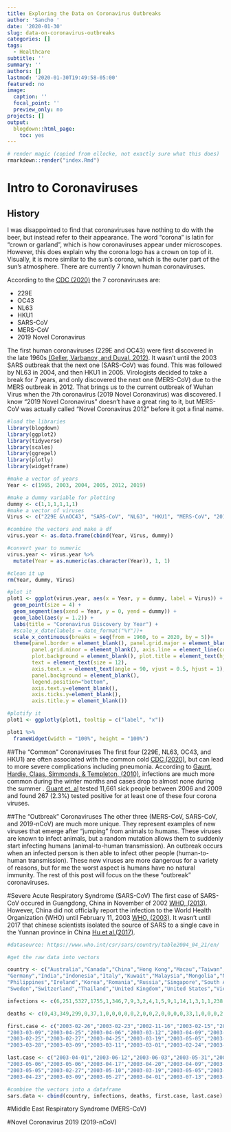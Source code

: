 ```yaml
---
title: Exploring the Data on Coronavirus Outbreaks
author: 'Sancho '
date: '2020-01-30'
slug: data-on-coronavirus-outbreaks
categories: []
tags:
  - Healthcare
subtitle: ''
summary: ''
authors: []
lastmod: '2020-01-30T19:49:58-05:00'
featured: no
image:
  caption: ''
  focal_point: ''
  preview_only: no
projects: []
output:
  blogdown::html_page:
    toc: yes
---
```


```r
# render magic (copied from ellocke, not exactly sure what this does)
rmarkdown::render("index.Rmd")
```

# Intro to Coronaviruses

## History
I was disappointed to find that coronaviruses have nothing to do with the beer, but instead refer to their appearance. The word "corona" is latin for "crown or garland", which is how coronaviruses appear under microscopes. However, this does explain why the corona logo has a crown on top of it. Visually, it is more similar to the sun's corona, which is the outer part of the sun's atmosphere. There are currently 7 known human coronaviruses. 

According to the [CDC (2020)](https://www.cdc.gov/coronavirus/types.html) the 7 coronaviruses are: 

* 229E
* OC43
* NL63
* HKU1
* SARS-CoV
* MERS-CoV
* 2019 Novel Coronavirus

The first human  coronaviruses (229E and OC43) were first discovered in the late 1960s [(Geller, Varbanov, and Duval, 2012)](https://www.ncbi.nlm.nih.gov/pmc/articles/PMC3509683/). It wasn't until the 2003 SARS outbreak that the next one (SARS-CoV) was found. This was followed by NL63 in 2004, and then HKU1 in 2005. Virologists decided to take a break for 7 years, and only discovered the next one (MERS-CoV) due to the MERS outbreak in 2012. That brings us to the current outbreak of Wuhan Virus when the 7th coronavirus (2019 Novel Coronavirus) was discovered. I know "2019 Novel Coronavirus" doesn't have a great ring to it, but MERS-CoV was actually called "Novel Coronavirus 2012" before it got a final name. 

```r

#load the libraries
library(blogdown)
library(ggplot2)
library(tidyverse)
library(scales)
library(ggrepel)
library(plotly)
library(widgetframe)

```

```r

#make a vector of years
Year <- c(1965, 2003, 2004, 2005, 2012, 2019)

#make a dummy variable for plotting
dummy <- c(1,1,1,1,1,1)
#make a vector of viruses
Virus <- c("229E &\nOC43", "SARS-CoV", "NL63", "HKU1", "MERS-CoV", "2019 Novel\nCoronavirus")

#combine the vectors and make a df
virus.year <- as.data.frame(cbind(Year, Virus, dummy))

#convert year to numeric
virus.year <- virus.year %>%
  mutate(Year = as.numeric(as.character(Year)), 1, 1)

#clean it up
rm(Year, dummy, Virus)

```

```r

#plot it 
plot1 <- ggplot(virus.year, aes(x = Year, y = dummy, label = Virus)) +
  geom_point(size = 4) +
  geom_segment(aes(xend = Year, y = 0, yend = dummy)) +
  geom_label(aes(y = 1.2)) +
  labs(title = "Coronavirus Discovery by Year") +
  #scale_x_date(labels = date_format("%Y"))+
  scale_x_continuous(breaks = seq(from = 1960, to = 2020, by = 5))+
  theme(panel.border = element_blank(), panel.grid.major = element_blank(),
        panel.grid.minor = element_blank(), axis.line = element_line(colour = "black"),
        plot.background = element_blank(), plot.title = element_text(hjust = 0.5),
        text = element_text(size = 12),
        axis.text.x = element_text(angle = 90, vjust = 0.5, hjust = 1),
        panel.background = element_blank(),
        legend.position="bottom",
        axis.text.y=element_blank(),
        axis.ticks.y=element_blank(),
        axis.title.y = element_blank())

#plotify it 
plot1 <- ggplotly(plot1, tooltip = c("label", "x"))

```

```r

plot1 %>%
  frameWidget(width = "100%", height = "100%")

```


##The "Common" Coronaviruses
The first four (229E, NL63, OC43, and HKU1) are often associated with the common cold [CDC (2020)](https://www.cdc.gov/coronavirus/types.html), but can lead to more severe complications including pneumonia. According to [Gaunt, Hardie, Claas, Simmonds, & Templeton, (2010)](https://jcm.asm.org/content/jcm/48/8/2940.full.pdf), infections are much more common during the winter months and cases drop to almost none during the summer . [Guant et. al](https://jcm.asm.org/content/jcm/48/8/2940.full.pdf) tested 11,661 sick people between 2006 and 2009 and found 267 (2.3%) tested positive for at least one of these four corona viruses. 

##The "Outbreak" Coronaviruses
The other three (MERS-CoV, SARS-CoV, and 2019-nCoV) are much more unique. They represent examples of new viruses that emerge after "jumping" from animals to humans. These viruses are known to infect animals, but a random mutation allows them to suddenly start infecting humans (animal-to-human transmission). An outbreak occurs when an infected person is then able to infect other people (human-to-human transmission). These new viruses are more dangerous for a variety of reasons, but for me the worst aspect is humans have no natural immunity. The rest of this post will focus on the these "outbreak" coronaviruses. 

#Severe Acute Respiratory Syndrome (SARS-CoV)
The first case of SARS-CoV occured in Guangdong, China in November of 2002 [WHO, (2013)](https://www.cdc.gov/about/history/sars/timeline.htm). However, China did not officially report the infection to the World Health Organization (WHO) until February 11, 2003 [WHO, (2003)](https://www.who.int/csr/don/2003_03_21/en/). It wasn't until 2017 that chinese scientists isolated the source of SARS to a single cave in the Yunnan province in China [Hu et al.(2017)](https://journals.plos.org/plospathogens/article?id=10.1371/journal.ppat.1006698). 

```r

#datasource: https://www.who.int/csr/sars/country/table2004_04_21/en/

#get the raw data into vectors

country <- c("Australia","Canada","China","Hong Kong","Macau","Taiwan","France",
"Germany","India","Indonesia","Italy","Kuwait","Malaysia","Mongolia","New Zealand",
"Philippines","Ireland","Korea","Romania","Russia","Singapore","South Africa","Spain",
"Sweden","Switzerland","Thailand","United Kingdom","United States","Vietnam")

infections <- c(6,251,5327,1755,1,346,7,9,3,2,4,1,5,9,1,14,1,3,1,1,238,1,1,5,1,9,4,27,63)

deaths <- c(0,43,349,299,0,37,1,0,0,0,0,0,2,0,0,2,0,0,0,0,33,1,0,0,0,2,0,0,5)

first.case <- c("2003-02-26","2003-02-23","2002-11-16","2003-02-15","2003-05-05","2003-02-25","2003-03-21",
"2003-03-09","2003-04-25","2003-04-06","2003-03-12","2003-04-09","2003-03-14","2003-03-31","2003-04-20",
"2003-02-25","2003-02-27","2003-04-25","2003-03-19","2003-05-05","2003-02-25","2003-04-03","2003-03-26",
"2003-03-28","2003-03-09","2003-03-11","2003-03-01","2003-02-24","2003-02-23")

last.case <- c("2003-04-01","2003-06-12","2003-06-03","2003-05-31","2003-05-05","2003-06-15","2003-05-03",
"2003-05-06","2003-05-06","2003-04-17","2003-04-20","2003-04-09","2003-04-22","2003-05-06","2003-04-20",
"2003-05-05","2003-02-27","2003-05-10","2003-03-19","2003-05-05","2003-05-05","2003-04-03","2003-03-26",
"2003-04-23","2003-03-09","2003-05-27","2003-04-01","2003-07-13","2003-04-14")

#combine the vectors into a dataframe
sars.data <- cbind(country, infections, deaths, first.case, last.case)

```

#Middle East Respiratory Syndrome (MERS-CoV)

#Novel Coronavirus 2019 (2019-nCoV)








